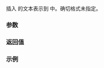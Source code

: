 {{cpp/chrono/title|operator&lt;&lt; {{small|(std::chrono::sys_info)}}}}
{{cpp/chrono/sys_info/navbar}}
{{ddcl|header=chrono|since=c++20|
template&lt; class CharT, class Traits &gt;
std::basic_ostream&lt;CharT, Traits&gt;&amp; operator&lt;&lt;( std::basic_ostream&lt;CharT, Traits&gt;&amp; os,
                                               const std::chrono::sys_info&amp; r );
}}

插入 {{c|r}} 的文本表示到 {{c|os}} 中。确切格式未指定。

===参数===
{{par begin}}
{{par|os|要插入信息的输出流}}
{{par|r|时区信息对象}}
{{par end}}

=== 返回值 ===
{{c|os}}

===示例===
{{example}}

{{langlinks|en|es|ja|ru}}